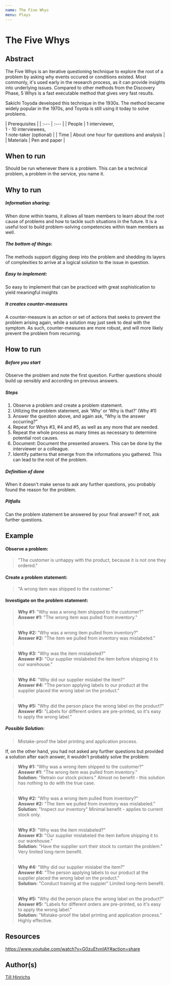 ```yaml
---
name: The Five Whys
menu: Plays
---
```


# The Five Whys

## Abstract
The Five Whys is an iterative questioning technique to explore the root of a problem by asking why events occured or conditions existed.
Most commonly, it's used early in the research process, as it can provide insights into underlying issues. Compared to other methods from the Discovery Phase, 5 Whys is a fast executable method that gives very fast results. 

Sakichi Toyoda developed this technique in the 1930s. The method became widely popular in the 1970s, and Toyota is still using it today to solve problems.

| Prerequisites |
| :--- | :--- |
| People | 1 interviewer,<br />1 - 10 interviewees,<br />1 note-taker (optional) |
| Time | About one hour for questions and analysis |
| Materials | Pen and paper |

## When to run

Should be run whenever there is a problem. 
This can be a technical problem, a problem in the service, you name it.

## Why to run

##### Information sharing:  
When done within teams, it allows all team members to learn about the root cause of problems and how to tackle such situations in the future. It is a useful tool to build problem-solving competencies within team members as well.

##### The bottom of things:  
The methods support digging deep into the problem and shedding its layers of complexities to arrive at a logical solution to the issue in question.

##### Easy to implement:
So easy to implement that can be practiced with great sophistication to yield meaningful insights

##### It creates counter-measures
A counter-measure is an action or set of actions that seeks to prevent the problem arising again, while a solution may just seek to deal with the symptom. As such, counter-measures are more robust, and will more likely prevent the problem from recurring.

## How to run

##### Before you start
Observe the problem and note the first question. Further questions should build up sensibly and according on previous answers.

##### Steps

1. Observe a problem and create a problem statement.
2. Utilizing the problem statement, ask ‘Why’ or ‘Why is that?’ (Why #1)
3. Answer the question above, and again ask, “Why is the answer occurring?”
4. Repeat for Whys #3, #4 and #5, as well as any more that are needed.
5. Repeat the whole process as many times as necessary to determine potential root causes.
6. Document: Document the presented answers. This can be done by the interviewer or a colleague. 
7. Identify patterns that emerge from the informations you gathered. This can lead to the root of the problem.
  
##### Definition of done
When it doesn't make sense to ask any further questions, you probably found the reason for the problem. 

##### Pitfalls
Can the problem statement be answered by your final answer? If not, ask further questions. 

## Example

#### Observe a problem:
> "The customer is unhappy with the product, because it is not one they ordered."

#### Create a problem statement:
> "A wrong item was shipped to the customer."

#### Investigate on the problem statement:
> **Why #1:** "Why was a wrong item shipped to the customer?"<br />
> **Answer #1:** "The wrong item was pulled from inventory."<br /><br />

> **Why #2:** "Why was a wrong item pulled from inventory?"<br />
> **Answer #2:** "The item we pulled from inventory was mislabeled."<br /><br />

> **Why #3:** "Why was the item mislabeled?"<br />
> **Answer #3:** "Our supplier mislabeled the item before shipping it to our warehouse."<br /><br />

> **Why #4:** "Why did our supplier mislabel the item?"<br />
> **Answer #4:** "The person applying labels to our product at the supplier placed the wrong label on the product."<br /><br />

> **Why #5:** "Why did the person place the wrong label on the product?"<br />
> **Answer #5:** "Labels for different orders are pre-printed, so it's easy to apply the wrong label."
  
##### Possible Solution:
> Mistake-proof the label printing and application process.

If, on the other hand, you had not asked any further questions but provided a solution after each answer, it wouldn't probably solve the problem:

> **Why #1:** "Why was a wrong item shipped to the customer?"<br />
> **Answer #1:** "The wrong item was pulled from inventory."<br />
> **Solution:** "Retrain our stock pickers." Almost no benefit - this solution has nothing to do with the true case.<br /><br />

> **Why #2:** "Why was a wrong item pulled from inventory?"<br />
> **Answer #2:** "The item we pulled from inventory was mislabeled."<br />
> **Solution:** "Inspect our inventory" Minimal benefit - applies to current stock only.<br /><br />

> **Why #3:** "Why was the item mislabeled?"<br />
> **Answer #3:** "Our supplier mislabeled the item before shipping it to our warehouse."<br />
> **Solution:** "Have the supplier sort their stock to contain the problem." Very limited long-term benefit.<br /><br />

> **Why #4:** "Why did our supplier mislabel the item?"<br />
> **Answer #4:** "The person applying labels to our product at the supplier placed the wrong label on the product."<br />
> **Solution:** "Conduct training at the suppier" Limited long-term benefit.<br /><br />

> **Why #5:** "Why did the person place the wrong label on the product?"<br />
> **Answer #5:** "Labels for different orders are pre-printed, so it's easy to apply the wrong label."<br />
> **Solution:** "Mistake-proof the label printing and application process." Highly effective.

## Resources
https://www.youtube.com/watch?v=G0zuEtvnIAY#action=share  

## Author(s) 
[Till Hinrichs](https://www.tillhinrichs.de)